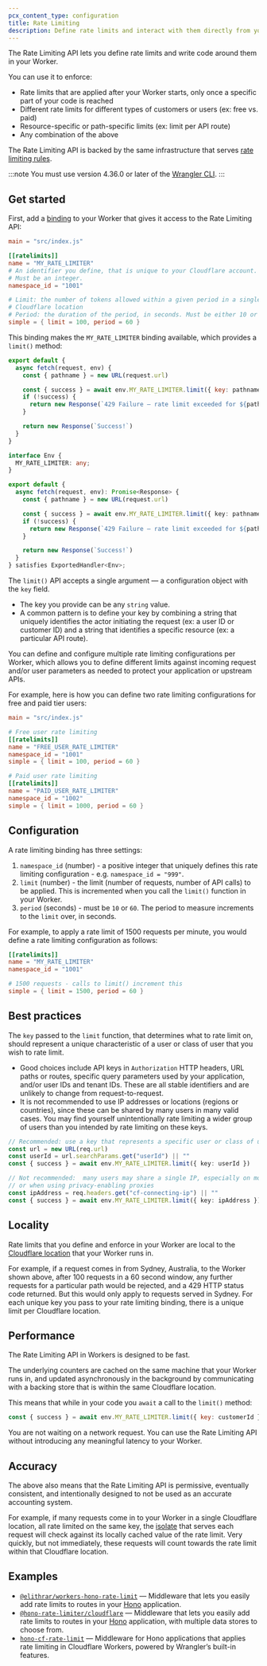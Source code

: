 ```yaml
---
pcx_content_type: configuration
title: Rate Limiting
description: Define rate limits and interact with them directly from your Cloudflare Worker
---
```



The Rate Limiting API lets you define rate limits and write code around them in your Worker.

You can use it to enforce:

* Rate limits that are applied after your Worker starts, only once a specific part of your code is reached
* Different rate limits for different types of customers or users (ex: free vs. paid)
* Resource-specific or path-specific limits (ex: limit per API route)
* Any combination of the above

The Rate Limiting API is backed by the same infrastructure that serves [rate limiting rules](/waf/rate-limiting-rules/).

:::note
You must use version 4.36.0 or later of the [Wrangler CLI](/workers/wrangler).
:::

## Get started

First, add a [binding](/workers/runtime-apis/bindings) to your Worker that gives it access to the Rate Limiting API:

<WranglerConfig>

```toml
main = "src/index.js"

[[ratelimits]]
name = "MY_RATE_LIMITER"
# An identifier you define, that is unique to your Cloudflare account.
# Must be an integer.
namespace_id = "1001"

# Limit: the number of tokens allowed within a given period in a single
# Cloudflare location
# Period: the duration of the period, in seconds. Must be either 10 or 60
simple = { limit = 100, period = 60 }
```

</WranglerConfig>

This binding makes the `MY_RATE_LIMITER` binding available, which provides a `limit()` method:

<Tabs> <TabItem label="JavaScript" icon="seti:javascript">

```javascript
export default {
  async fetch(request, env) {
    const { pathname } = new URL(request.url)

    const { success } = await env.MY_RATE_LIMITER.limit({ key: pathname }) // key can be any string of your choosing
    if (!success) {
      return new Response(`429 Failure – rate limit exceeded for ${pathname}`, { status: 429 })
    }

    return new Response(`Success!`)
  }
}
```

</TabItem> <TabItem label="TypeScript" icon="seti:typescript">

```ts
interface Env {
  MY_RATE_LIMITER: any;
}

export default {
  async fetch(request, env): Promise<Response> {
    const { pathname } = new URL(request.url)

    const { success } = await env.MY_RATE_LIMITER.limit({ key: pathname }) // key can be any string of your choosing
    if (!success) {
      return new Response(`429 Failure – rate limit exceeded for ${pathname}`, { status: 429 })
    }

    return new Response(`Success!`)
  }
} satisfies ExportedHandler<Env>;
```

</TabItem> </Tabs>

The `limit()` API accepts a single argument — a configuration object with the `key` field.

* The key you provide can be any `string` value.
* A common pattern is to define your key by combining a string that uniquely identifies the actor initiating the request (ex: a user ID or customer ID) and a string that identifies a specific resource (ex: a particular API route).

You can define and configure multiple rate limiting configurations per Worker, which allows you to define different limits against incoming request and/or user parameters as needed to protect your application or upstream APIs.

For example, here is how you can define two rate limiting configurations for free and paid tier users:



<WranglerConfig>

```toml
main = "src/index.js"

# Free user rate limiting
[[ratelimits]]
name = "FREE_USER_RATE_LIMITER"
namespace_id = "1001"
simple = { limit = 100, period = 60 }

# Paid user rate limiting
[[ratelimits]]
name = "PAID_USER_RATE_LIMITER"
namespace_id = "1002"
simple = { limit = 1000, period = 60 }
```

</WranglerConfig>

## Configuration

A rate limiting binding has three settings:

1. `namespace_id` (number) - a positive integer that uniquely defines this rate limiting configuration - e.g. `namespace_id = "999"`.
2. `limit` (number) - the limit (number of requests, number of API calls) to be applied. This is incremented when you call the `limit()` function in your Worker.
3. `period` (seconds) - must be `10` or `60`. The period to measure increments to the `limit` over, in seconds.

For example, to apply a rate limit of 1500 requests per minute, you would define a rate limiting configuration as follows:

<WranglerConfig>

```toml
[[ratelimits]]
name = "MY_RATE_LIMITER"
namespace_id = "1001"

# 1500 requests - calls to limit() increment this
simple = { limit = 1500, period = 60 }
```

</WranglerConfig>

## Best practices

The `key` passed to the `limit` function, that determines what to rate limit on, should represent a unique characteristic of a user or class of user that you wish to rate limit.

* Good choices include API keys in `Authorization` HTTP headers, URL paths or routes, specific query parameters used by your application, and/or user IDs and tenant IDs. These are all stable identifiers and are unlikely to change from request-to-request.
* It is not recommended to use IP addresses or locations (regions or countries), since these can be shared by many users in many valid cases. You may find yourself unintentionally rate limiting a wider group of users than you intended by rate limiting on these keys.

```ts
// Recommended: use a key that represents a specific user or class of user
const url = new URL(req.url)
const userId = url.searchParams.get("userId") || ""
const { success } = await env.MY_RATE_LIMITER.limit({ key: userId })

// Not recommended:  many users may share a single IP, especially on mobile networks
// or when using privacy-enabling proxies
const ipAddress = req.headers.get("cf-connecting-ip") || ""
const { success } = await env.MY_RATE_LIMITER.limit({ key: ipAddress })
```

## Locality

Rate limits that you define and enforce in your Worker are local to the [Cloudflare location](https://www.cloudflare.com/network/) that your Worker runs in.

For example, if a request comes in from Sydney, Australia, to the Worker shown above, after 100 requests in a 60 second window, any further requests for a particular path would be rejected, and a 429 HTTP status code returned. But this would only apply to requests served in Sydney. For each unique key you pass to your rate limiting binding, there is a unique limit per Cloudflare location.

## Performance

The Rate Limiting API in Workers is designed to be fast.

The underlying counters are cached on the same machine that your Worker runs in, and updated asynchronously in the background by communicating with a backing store that is within the same Cloudflare location.

This means that while in your code you `await` a call to the `limit()` method:

```javascript
const { success } = await env.MY_RATE_LIMITER.limit({ key: customerId })
```

You are not waiting on a network request. You can use the Rate Limiting API without introducing any meaningful latency to your Worker.

## Accuracy

The above also means that the Rate Limiting API is permissive, eventually consistent, and intentionally designed to not be used as an accurate accounting system.

For example, if many requests come in to your Worker in a single Cloudflare location, all rate limited on the same key, the [isolate](/workers/reference/how-workers-works) that serves each request will check against its locally cached value of the rate limit. Very quickly, but not immediately, these requests will count towards the rate limit within that Cloudflare location.

## Examples

* [`@elithrar/workers-hono-rate-limit`](https://github.com/elithrar/workers-hono-rate-limit) — Middleware that lets you easily add rate limits to routes in your [Hono](https://hono.dev/) application.
* [`@hono-rate-limiter/cloudflare`](https://github.com/rhinobase/hono-rate-limiter) — Middleware that lets you easily add rate limits to routes in your [Hono](https://hono.dev/) application, with multiple data stores to choose from.
* [`hono-cf-rate-limit`](https://github.com/bytaesu/hono-cf-rate-limit) — Middleware for Hono applications that applies rate limiting in Cloudflare Workers, powered by Wrangler’s built-in features.
